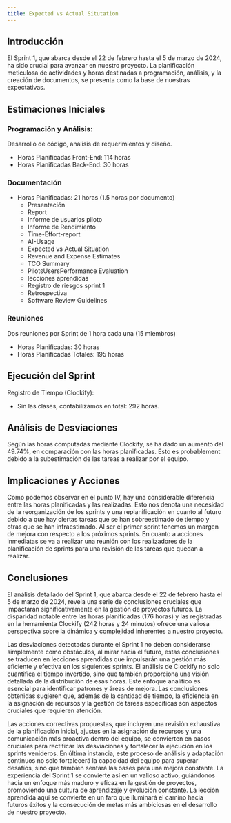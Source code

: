 ```yaml
---
title: Expected vs Actual Situtation
---
```


## Introducción

El Sprint 1, que abarca desde el 22 de febrero hasta el 5 de marzo de 2024,
ha sido crucial para avanzar en nuestro proyecto. La planificación
meticulosa de actividades y horas destinadas a programación, análisis, y la
creación de documentos, se presenta como la base de nuestras expectativas.

## Estimaciones Iniciales

### Programación y Análisis:

Desarrollo de código, análisis de requerimientos y diseño.

- Horas Planificadas Front-End: 114 horas
- Horas Planificadas Back-End: 30 horas

### Documentación

- Horas Planificadas: 21 horas (1.5 horas por documento)
  - Presentación
  - Report
  - Informe de usuarios piloto
  - Informe de Rendimiento
  - Time-Effort-report
  - AI-Usage
  - Expected vs Actual Situation
  - Revenue and Expense Estimates
  - TCO Summary
  - PilotsUsersPerformance Evaluation
  - lecciones aprendidas
  - Registro de riesgos sprint 1
  - Retrospectiva
  - Software Review Guidelines

### Reuniones

Dos reuniones por Sprint de 1 hora cada una (15 miembros)

- Horas Planificadas: 30 horas
- Horas Planificadas Totales: 195 horas

## Ejecución del Sprint

Registro de Tiempo (Clockify):

- Sin las clases, contabilizamos en total: 292 horas.

## Análisis de Desviaciones

Según las horas computadas mediante Clockify, se ha dado un aumento del 49.74%, en comparación con las horas planificadas. Esto es probablement debido a la subestimación de las tareas a realizar por el equipo.

## Implicaciones y Acciones

Como podemos observar en el punto IV, hay una considerable diferencia entre las horas planificadas y las realizadas. Esto nos denota una necesidad de la reorganización de los sprints y una replanificación en cuanto al futuro debido a que hay ciertas tareas que se han sobreestimado de tiempo y otras que se han infraestimado. Al ser el primer sprint tenemos un margen de mejora con respecto a los próximos sprints. En cuanto a acciones inmediatas se va a realizar una reunión con los realizadores de la planificación de sprints para una revisión de las tareas que quedan a realizar.

## Conclusiones

El análisis detallado del Sprint 1, que abarca desde el 22 de febrero hasta el
5 de marzo de 2024, revela una serie de conclusiones cruciales que impactarán
significativamente en la gestión de proyectos futuros. La disparidad notable
entre las horas planificadas (176 horas) y las registradas en la herramienta
Clockify (242 horas y 24 minutos) ofrece una valiosa perspectiva sobre la
dinámica y complejidad inherentes a nuestro proyecto.

Las desviaciones detectadas durante el Sprint 1 no deben considerarse
simplemente como obstáculos, al mirar hacia el futuro, estas conclusiones se
traducen en lecciones aprendidas que impulsarán una gestión más eficiente y
efectiva en los siguientes sprints. El análisis de Clockify no solo cuantifica
el tiempo invertido, sino que también proporciona una visión detallada de la
distribución de esas horas. Este enfoque analítico es esencial para identificar
patrones y áreas de mejora. Las conclusiones obtenidas sugieren que, además de
la cantidad de tiempo, la eficiencia en la asignación de recursos y la gestión
de tareas específicas son aspectos cruciales que requieren atención.

Las acciones correctivas propuestas, que incluyen una revisión exhaustiva de la
planificación inicial, ajustes en la asignación de recursos y una comunicación
más proactiva dentro del equipo, se convierten en pasos cruciales para rectificar
las desviaciones y fortalecer la ejecución en los sprints venideros. En última
instancia, este proceso de análisis y adaptación continuos no solo fortalecerá
la capacidad del equipo para superar desafíos, sino que también sentará las
bases para una mejora constante. La experiencia del Sprint 1 se convierte así en
un valioso activo, guiándonos hacia un enfoque más maduro y eficaz en la gestión
de proyectos, promoviendo una cultura de aprendizaje y evolución constante. La
lección aprendida aquí se convierte en un faro que iluminará el camino hacia
futuros éxitos y la consecución de metas más ambiciosas en el desarrollo de
nuestro proyecto.
